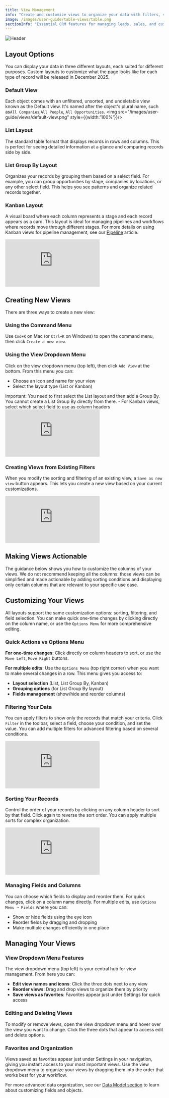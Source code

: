 ```yaml
---
title: View Management
info: "Create and customize views to organize your data with filters, sorting, and different layouts."
image: /images/user-guide/table-views/table.png
sectionInfo: "Essential CRM features for managing leads, sales, and customers"
---
```

<Frame>
  <img src="/images/user-guide/table-views/table.png" alt="Header" />
</Frame>

## Layout Options

You can display your data in three different layouts, each suited for different purposes. Custom layouts to customize what the page looks like for each type of record will be released in December 2025.

### Default View 
Each object comes with an unfiltered, unsorted, and undeletable view known as the Default view. It's named after the object's plural name, such as`All Companies`,`All People`, `All Opportunities`.
<img src="/images/user-guide/views/default-view.png" style={{width:'100%'}}/>

### List Layout
The standard table format that displays records in rows and columns. This is perfect for seeing detailed information at a glance and comparing records side by side.

### List Group By Layout  
Organizes your records by grouping them based on a select field. For example, you can group opportunities by stage, companies by locations, or any other select field. This helps you see patterns and organize related records together.

### Kanban Layout
A visual board where each column represents a stage and each record appears as a card. This layout is ideal for managing pipelines and workflows where records move through different stages. For more details on using Kanban views for pipeline management, see our [Pipeline](/user-guide/crm-essentials/pipeline) article.

<div style={{padding:'69.01% 0 0 0', position:'relative', margin: '32px 0px 0px'}}>
  <iframe 
    src="https://player.vimeo.com/video/927888627?autoplay=1&loop=1&autopause=0&background=1&amp;app_id=58479" 
    frameBorder="0" 
    allow="autoplay; fullscreen; picture-in-picture; clipboard-write" 
    style={{
      position:'absolute',
      top:0,
      left:0,
      width:'100%',
      height:'100%',
      borderRadius: '16px', 
      border:'2px solid black'
    }}
    title="Export data"
  ></iframe>
</div>
<script src="https://player.vimeo.com/api/player.js"></script>

## Creating New Views

There are three ways to create a new view:

### Using the Command Menu
Use `Cmd+K` on Mac (or `Ctrl+K` on Windows) to open the command menu, then click `Create a new view`.

### Using the View Dropdown Menu
Click on the view dropdown menu (top left), then click `Add View` at the bottom. From this menu you can:
- Choose an icon and name for your view
- Select the layout type (List or Kanban)

<Warning>
Important: You need to first select the List layout and then add a Group By. You cannot create a List Group By directly from there.
</Warning>
- For Kanban views, select which select field to use as column headers

<div style={{padding:'69.01% 0 0 0', position:'relative', margin: '32px 0px 0px'}}>
  <iframe 
    src="https://player.vimeo.com/video/927639721?autoplay=1&loop=1&autopause=0&background=1&amp;app_id=58479" 
    frameBorder="0" 
    allow="autoplay; fullscreen; picture-in-picture; clipboard-write" 
    style={{
      position:'absolute',
      top:0,
      left:0,
      width:'100%',
      height:'100%',
      borderRadius: '16px', 
      border:'2px solid black'
    }}
    title="Export data"
  ></iframe>
</div>
<script src="https://player.vimeo.com/api/player.js"></script>

### Creating Views from Existing Filters

When you modify the sorting and filtering of an existing view, a `Save as new view` button appears. This lets you create a new view based on your current customizations.

<div style={{padding:'69.01% 0 0 0', position:'relative', margin: '32px 0px 0px'}}>
  <iframe 
    src="https://player.vimeo.com/video/927643495?autoplay=1&loop=1&autopause=0&background=1&amp;app_id=58479" 
    frameBorder="0" 
    allow="autoplay; fullscreen; picture-in-picture; clipboard-write" 
    style={{
      position:'absolute',
      top:0,
      left:0,
      width:'100%',
      height:'100%',
      borderRadius: '16px', 
      border:'2px solid black'
    }}
    title="Export data"
  ></iframe>
</div>
<script src="https://player.vimeo.com/api/player.js"></script>

## Making Views Actionable

The guidance below shows you how to customize the columns of your views. We do not recommend keeping all the columns: those views can be simplified and made actionable by adding sorting conditions and displaying only certain columns that are relevant to your specific use case.

## Customizing Your Views

All layouts support the same customization options: sorting, filtering, and field selection. You can make quick one-time changes by clicking directly on the column name, or use the `Options Menu` for more comprehensive editing.


### Quick Actions vs Options Menu

**For one-time changes**: Click directly on column headers to sort, or use the ```Move Left```, ```Move Right``` buttons.

**For multiple edits**: Use the `Options Menu` (top right corner) when you want to make several changes in a row. This menu gives you access to:
- **Layout selection** (List, List Group By, Kanban)
- **Grouping options** (for List Group By layout)
- **Fields management** (show/hide and reorder columns)

### Filtering Your Data

You can apply filters to show only the records that match your criteria. Click `Filter` in the toolbar, select a field, choose your condition, and set the value. You can add multiple filters for advanced filtering based on several conditions.


<div style={{padding:'71.24% 0 0 0', position:'relative', margin: '32px 0px 0px'}}>
  <iframe 
    src="https://player.vimeo.com/video/926282262?autoplay=1&loop=1&autopause=0&background=1&amp;app_id=58479" 
    frameBorder="0" 
    allow="autoplay; fullscreen; picture-in-picture; clipboard-write" 
    style={{
      position:'absolute',
      top:0,
      left:0,
      width:'100%',
      height:'100%',
      borderRadius: '16px', 
      border:'2px solid black'
    }}
    title="Export data"
  ></iframe>
</div>
<script src="https://player.vimeo.com/api/player.js"></script>

### Sorting Your Records

Control the order of your records by clicking on any column header to sort by that field. Click again to reverse the sort order. You can apply multiple sorts for complex organization.


<div style={{padding:'69.01% 0 0 0', position:'relative', margin: '32px 0px 0px'}}>
  <iframe 
    src="https://player.vimeo.com/video/927885588?autoplay=1&loop=1&autopause=0&background=1&amp;app_id=58479" 
    frameBorder="0" 
    allow="autoplay; fullscreen; picture-in-picture; clipboard-write" 
    style={{
      position:'absolute',
      top:0,
      left:0,
      width:'100%',
      height:'100%',
      borderRadius: '16px', 
      border:'2px solid black'
    }}
    title="Export data"
  ></iframe>
</div>
<script src="https://player.vimeo.com/api/player.js"></script>

### Managing Fields and Columns

You can choose which fields to display and reorder them. For quick changes, click on a column name directly. For multiple edits, use `Options Menu → Fields` where you can:
- Show or hide fields using the eye icon
- Reorder fields by dragging and dropping
- Make multiple changes efficiently in one place



## Managing Your Views

### View Dropdown Menu Features

The view dropdown menu (top left) is your central hub for view management. From here you can:
- **Edit view names and icons**: Click the three dots next to any view
- **Reorder views**: Drag and drop views to organize them by priority
- **Save views as favorites**: Favorites appear just under Settings for quick access


### Editing and Deleting Views

To modify or remove views, open the view dropdown menu and hover over the view you want to change. Click the three dots that appear to access edit and delete options.



### Favorites and Organization

Views saved as favorites appear just under Settings in your navigation, giving you instant access to your most important views. Use the view dropdown menu to organize your views by dragging them into the order that works best for your workflow.

For more advanced data organization, see our [Data Model section](/user-guide/data-model) to learn about customizing fields and objects.

